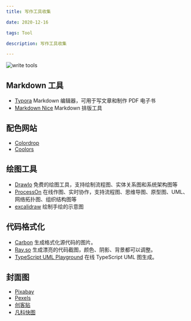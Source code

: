 ```yaml
---
title: 写作工具收集

date: 2020-12-16

tags: Tool

description: 写作工具收集

---
```


![write tools](write-tools.jpg)

## Markdown 工具

- [Typora](https://typora.io/) Markdown 编辑器，可用于写文章和制作 PDF 电子书
- [Markdown Nice](https://www.mdnice.com/) Markdown 排版工具

## 配色网站
- [Colordrop](https://colordrop.io/)
- [Coolors](https://coolors.co/)

## 绘图工具

- [DrawIo](https://github.com/jgraph/drawio-desktop) 免费的绘图工具，支持绘制流程图、实体关系图和系统架构图等
- [ProcessOn](https://www.processon.com/) 在线作图、实时协作，支持流程图、思维导图、原型图、UML、网络拓扑图、组织结构图等
- [excalidraw](https://excalidraw.com/) 绘制手绘的示意图

## 代码格式化

- [Carbon](https://carbon.now.sh/)  生成格式化源代码的图片。
- [Ray.so](https://ray.so/) 生成漂亮的代码截图，颜色、阴影、背景都可以调整。
- [TypeScript UML Playground](https://tsuml-demo.firebaseapp.com/) 在线 TypeScript UML 图生成。

## 封面图

- [Pixabay](https://pixabay.com/zh/)
- [Pexels](https://www.pexels.com/zh-cn/)
- [创客贴](https://www.chuangkit.com/)
- [凡科快图](https://kt.fkw.com/)